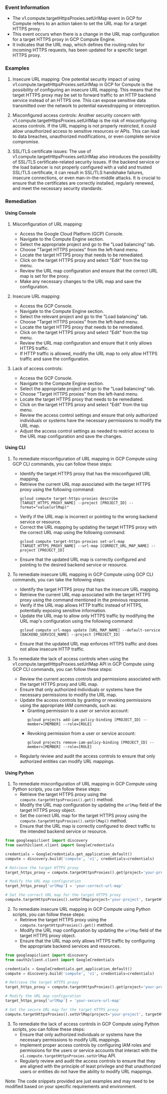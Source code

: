 
### Event Information

- The v1.compute.targetHttpsProxies.setUrlMap event in GCP for Compute refers to an action taken to set the URL map for a target HTTPS proxy.
- This event occurs when there is a change in the URL map configuration for a target HTTPS proxy in GCP Compute Engine.
- It indicates that the URL map, which defines the routing rules for incoming HTTPS requests, has been updated for a specific target HTTPS proxy.


### Examples

1. Insecure URL mapping: One potential security impact of using v1.compute.targetHttpsProxies.setUrlMap in GCP for Compute is the possibility of configuring an insecure URL mapping. This means that the target HTTPS proxy may be set to forward traffic to an HTTP backend service instead of an HTTPS one. This can expose sensitive data transmitted over the network to potential eavesdropping or interception.

2. Misconfigured access controls: Another security concern with v1.compute.targetHttpsProxies.setUrlMap is the risk of misconfiguring access controls. If the URL mapping is not properly restricted, it could allow unauthorized access to sensitive resources or APIs. This can lead to data breaches, unauthorized modifications, or even complete service compromise.

3. SSL/TLS certificate issues: The use of v1.compute.targetHttpsProxies.setUrlMap also introduces the possibility of SSL/TLS certificate-related security issues. If the backend service or the load balancer is not properly configured with a valid and trusted SSL/TLS certificate, it can result in SSL/TLS handshake failures, insecure connections, or even man-in-the-middle attacks. It is crucial to ensure that the certificates are correctly installed, regularly renewed, and meet the necessary security standards.

### Remediation

#### Using Console

1. Misconfiguration of URL mapping:
   - Access the Google Cloud Platform (GCP) Console.
   - Navigate to the Compute Engine section.
   - Select the appropriate project and go to the "Load balancing" tab.
   - Choose "Target HTTPS proxies" from the left-hand menu.
   - Locate the target HTTPS proxy that needs to be remediated.
   - Click on the target HTTPS proxy and select "Edit" from the top menu.
   - Review the URL map configuration and ensure that the correct URL map is set for the proxy.
   - Make any necessary changes to the URL map and save the configuration.

2. Insecure URL mapping:
   - Access the GCP Console.
   - Navigate to the Compute Engine section.
   - Select the relevant project and go to the "Load balancing" tab.
   - Choose "Target HTTPS proxies" from the left-hand menu.
   - Locate the target HTTPS proxy that needs to be remediated.
   - Click on the target HTTPS proxy and select "Edit" from the top menu.
   - Review the URL map configuration and ensure that it only allows HTTPS traffic.
   - If HTTP traffic is allowed, modify the URL map to only allow HTTPS traffic and save the configuration.

3. Lack of access controls:
   - Access the GCP Console.
   - Navigate to the Compute Engine section.
   - Select the appropriate project and go to the "Load balancing" tab.
   - Choose "Target HTTPS proxies" from the left-hand menu.
   - Locate the target HTTPS proxy that needs to be remediated.
   - Click on the target HTTPS proxy and select "Edit" from the top menu.
   - Review the access control settings and ensure that only authorized individuals or systems have the necessary permissions to modify the URL map.
   - Adjust the access control settings as needed to restrict access to the URL map configuration and save the changes.

#### Using CLI

1. To remediate misconfiguration of URL mapping in GCP Compute using GCP CLI commands, you can follow these steps:
   - Identify the target HTTPS proxy that has the misconfigured URL mapping.
   - Retrieve the current URL map associated with the target HTTPS proxy using the following command:
     ```
     gcloud compute target-https-proxies describe [TARGET_HTTPS_PROXY_NAME] --project [PROJECT_ID] --format="value(urlMap)"
     ```
   - Verify if the URL map is incorrect or pointing to the wrong backend service or resource.
   - Correct the URL mapping by updating the target HTTPS proxy with the correct URL map using the following command:
     ```
     gcloud compute target-https-proxies set-url-map [TARGET_HTTPS_PROXY_NAME] --url-map [CORRECT_URL_MAP_NAME] --project [PROJECT_ID]
     ```
   - Ensure that the updated URL map is correctly configured and pointing to the desired backend service or resource.

2. To remediate insecure URL mapping in GCP Compute using GCP CLI commands, you can take the following steps:
   - Identify the target HTTPS proxy that has the insecure URL mapping.
   - Retrieve the current URL map associated with the target HTTPS proxy using the command mentioned in the previous response.
   - Verify if the URL map allows HTTP traffic instead of HTTPS, potentially exposing sensitive information.
   - Update the URL map to allow only HTTPS traffic by modifying the URL map's configuration using the following command:
     ```
     gcloud compute url-maps update [URL_MAP_NAME] --default-service [BACKEND_SERVICE_NAME] --project [PROJECT_ID]
     ```
   - Ensure that the updated URL map enforces HTTPS traffic and does not allow insecure HTTP traffic.

3. To remediate the lack of access controls when using the v1.compute.targetHttpsProxies.setUrlMap API in GCP Compute using GCP CLI commands, you can follow these steps:
   - Review the current access controls and permissions associated with the target HTTPS proxy and URL map.
   - Ensure that only authorized individuals or systems have the necessary permissions to modify the URL map.
   - Update the access controls by granting or revoking permissions using the appropriate IAM commands, such as:
     - Granting permission to a user or service account:
       ```
       gcloud projects add-iam-policy-binding [PROJECT_ID] --member=[MEMBER] --role=[ROLE]
       ```
     - Revoking permission from a user or service account:
       ```
       gcloud projects remove-iam-policy-binding [PROJECT_ID] --member=[MEMBER] --role=[ROLE]
       ```
   - Regularly review and audit the access controls to ensure that only authorized entities can modify URL mappings.

#### Using Python

1. To remediate misconfiguration of URL mapping in GCP Compute using Python scripts, you can follow these steps:
   - Retrieve the target HTTPS proxy using the `compute.targetHttpsProxies().get()` method.
   - Modify the URL map configuration by updating the `urlMap` field of the target HTTPS proxy object.
   - Set the correct URL map for the target HTTPS proxy using the `compute.targetHttpsProxies().setUrlMap()` method.
   - Ensure that the URL map is correctly configured to direct traffic to the intended backend service or resource.

```python
from googleapiclient import discovery
from oauth2client.client import GoogleCredentials

credentials = GoogleCredentials.get_application_default()
compute = discovery.build('compute', 'v1', credentials=credentials)

# Retrieve the target HTTPS proxy
target_https_proxy = compute.targetHttpsProxies().get(project='your-project', targetHttpsProxy='your-target-https-proxy').execute()

# Modify the URL map configuration
target_https_proxy['urlMap'] = 'your-correct-url-map'

# Set the correct URL map for the target HTTPS proxy
compute.targetHttpsProxies().setUrlMap(project='your-project', targetHttpsProxy='your-target-https-proxy', body=target_https_proxy).execute()
```

2. To remediate insecure URL mapping in GCP Compute using Python scripts, you can follow these steps:
   - Retrieve the target HTTPS proxy using the `compute.targetHttpsProxies().get()` method.
   - Modify the URL map configuration by updating the `urlMap` field of the target HTTPS proxy object.
   - Ensure that the URL map only allows HTTPS traffic by configuring the appropriate backend services and resources.

```python
from googleapiclient import discovery
from oauth2client.client import GoogleCredentials

credentials = GoogleCredentials.get_application_default()
compute = discovery.build('compute', 'v1', credentials=credentials)

# Retrieve the target HTTPS proxy
target_https_proxy = compute.targetHttpsProxies().get(project='your-project', targetHttpsProxy='your-target-https-proxy').execute()

# Modify the URL map configuration
target_https_proxy['urlMap'] = 'your-secure-url-map'

# Set the secure URL map for the target HTTPS proxy
compute.targetHttpsProxies().setUrlMap(project='your-project', targetHttpsProxy='your-target-https-proxy', body=target_https_proxy).execute()
```

3. To remediate the lack of access controls in GCP Compute using Python scripts, you can follow these steps:
   - Ensure that only authorized individuals or systems have the necessary permissions to modify URL mappings.
   - Implement proper access controls by configuring IAM roles and permissions for the users or service accounts that interact with the `v1.compute.targetHttpsProxies.setUrlMap` API.
   - Regularly review and audit the access controls to ensure that they are aligned with the principle of least privilege and that unauthorized users or entities do not have the ability to modify URL mappings.

Note: The code snippets provided are just examples and may need to be modified based on your specific requirements and environment.

